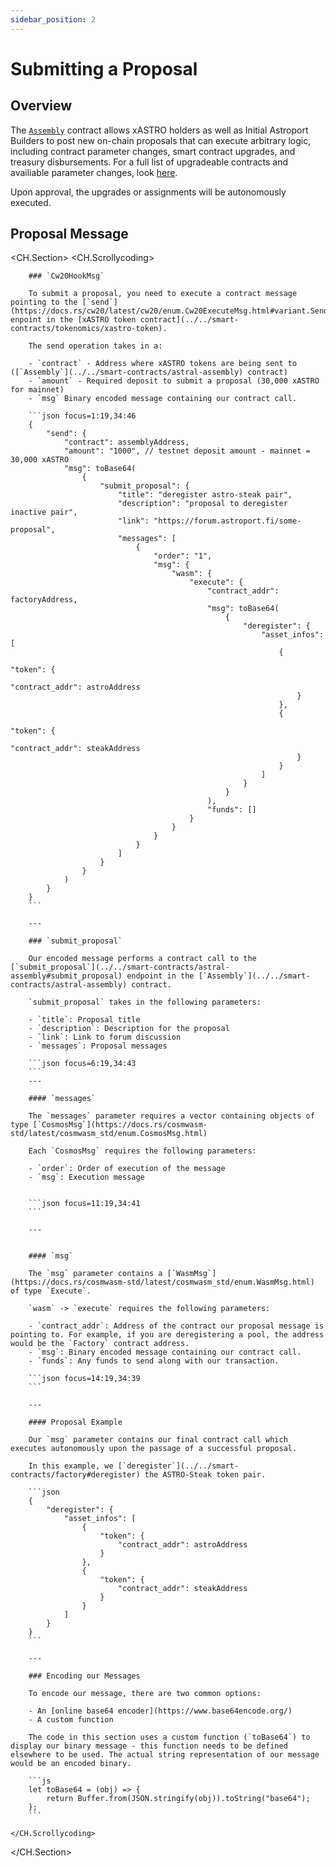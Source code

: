 ```yaml
---
sidebar_position: 2
---
```


# Submitting a Proposal

## Overview

The [`Assembly`](../../smart-contracts/astral-assembly) contract allows xASTRO holders as well as Initial Astroport Builders to post new on-chain proposals that can execute arbitrary logic, including contract parameter changes, smart contract upgrades, and treasury disbursements. For a full list of upgradeable contracts and availiable parameter changes, look [here](../../smart-contracts/smart-contracts-intro#access-controls-and-permissions).

Upon approval, the upgrades or assignments will be autonomously executed.

## Proposal Message

<CH.Section>
    <CH.Scrollycoding>

        ### `Cw20HookMsg`

        To submit a proposal, you need to execute a contract message pointing to the [`send`](https://docs.rs/cw20/latest/cw20/enum.Cw20ExecuteMsg.html#variant.Send) enpoint in the [xASTRO token contract](../../smart-contracts/tokenomics/xastro-token).

        The send operation takes in a:

        - `contract` - Address where xASTRO tokens are being sent to ([`Assembly`](../../smart-contracts/astral-assembly) contract)
        - `amount` - Required deposit to submit a proposal (30,000 xASTRO for mainnet)
        - `msg` Binary encoded message containing our contract call.

        ```json focus=1:19,34:46
        {
            "send": {
                "contract": assemblyAddress, 
                "amount": "1000", // testnet deposit amount - mainnet = 30,000 xASTRO
                "msg": toBase64(
                    {
                        "submit_proposal": {
                            "title": "deregister astro-steak pair", 
                            "description": "proposal to deregister inactive pair", 
                            "link": "https://forum.astroport.fi/some-proposal", 
                            "messages": [
                                {
                                    "order": "1",
                                    "msg": {
                                        "wasm": {
                                            "execute": {
                                                "contract_addr": factoryAddress,
                                                "msg": toBase64(
                                                    {
                                                        "deregister": {
                                                            "asset_infos": [
                                                                {
                                                                    "token": {
                                                                        "contract_addr": astroAddress
                                                                    }
                                                                },
                                                                {
                                                                    "token": {
                                                                        "contract_addr": steakAddress
                                                                    }
                                                                }
                                                            ]
                                                        }
                                                    }
                                                ),
                                                "funds": []
                                            }
                                        }
                                    }
                                }
                            ]
                        }
                    }
                )
            }
        }
        ```

        ---

        ### `submit_proposal`

        Our encoded message performs a contract call to the [`submit_proposal`](../../smart-contracts/astral-assembly#submit_proposal) endpoint in the [`Assembly`](../../smart-contracts/astral-assembly) contract.

        `submit_proposal` takes in the following parameters: 

        - `title`: Proposal title
        - `description`: Description for the proposal
        - `link`: Link to forum discussion
        - `messages`: Proposal messages 

        ```json focus=6:19,34:43
        ```
        ---

        #### `messages`

        The `messages` parameter requires a vector containing objects of type [`CosmosMsg`](https://docs.rs/cosmwasm-std/latest/cosmwasm_std/enum.CosmosMsg.html)

        Each `CosmosMsg` requires the following parameters: 

        - `order`: Order of execution of the message
        - `msg`: Execution message


        ```json focus=11:19,34:41
        ```

        ---


        #### `msg`

        The `msg` parameter contains a [`WasmMsg`](https://docs.rs/cosmwasm-std/latest/cosmwasm_std/enum.WasmMsg.html) of type `Execute`.

        `wasm` -> `execute` requires the following parameters:

        - `contract_addr`: Address of the contract our proposal message is pointing to. For example, if you are deregistering a pool, the address would be the `Factory` contract address. 
        - `msg`: Binary encoded message containing our contract call.
        - `funds`: Any funds to send along with our transaction.

        ```json focus=14:19,34:39
        ```

        --- 

        #### Proposal Example

        Our `msg` parameter contains our final contract call which executes autonomously upon the passage of a successful proposal. 

        In this example, we [`deregister`](../../smart-contracts/factory#deregister) the ASTRO-Steak token pair. 

        ```json
        {
            "deregister": {
                "asset_infos": [
                    {
                        "token": {
                            "contract_addr": astroAddress
                        }
                    },
                    {
                        "token": {
                            "contract_addr": steakAddress
                        }
                    }
                ]
            }
        }
        ```

        ---

        ### Encoding our Messages

        To encode our message, there are two common options:

        - An [online base64 encoder](https://www.base64encode.org/)
        - A custom function

        The code in this section uses a custom function (`toBase64`) to display our binary message - this function needs to be defined elsewhere to be used. The actual string representation of our message would be an encoded binary.

        ```js
        let toBase64 = (obj) => {
            return Buffer.from(JSON.stringify(obj)).toString("base64");
        };
        ```

    </CH.Scrollycoding>
</CH.Section>